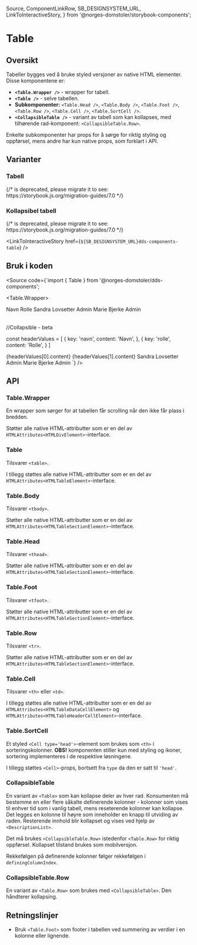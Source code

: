   Source,
  ComponentLinkRow,
  SB_DESIGNSYSTEM_URL,
  LinkToInteractiveStory,
} from '@norges-domstoler/storybook-components';

<Meta of={TableStories} />

# Table

<ComponentLinkRow
  docsHref="https://design.domstol.no/987b33f71/p/559cc8-table/b/73973d"
  figmaHref="https://www.figma.com/file/ewqSDmkgqDQ5PyOsRp4V5b/?node-id=1347%3A0"
  githubHref="https://github.com/domstolene/designsystem/tree/main/packages/components/src/components/Table"
/>

## Oversikt

Tabeller bygges ved å bruke styled versjoner av native HTML elementer. Disse komponentene er:

- **`<Table.Wrapper />`** - wrapper for tabell.
- **`<Table />`** - selve tabellen.
- **Subkomponenter:** `<Table.Head />`, `<Table.Body />`, `<Table.Foot />`, `<Table.Row />`, `<Table.Cell />`, `<Table.SortCell />`.
- **`<CollapsibleTable />`** - variant av tabell som kan kollapses, med tilhørende rad-komponent: `<CollapsibleTable.Row>`.

Enkelte subkomponenter har props for å sørge for riktig styling og oppførsel, mens andre har kun native props, som forklart i API.

## Varianter

### Tabell

<Canvas>
  {/* <Story id="dds-components-table-table--default" /> is deprecated, please migrate it to <Story of={referenceToStory} /> see: https://storybook.js.org/migration-guides/7.0 */}

  <Story id="dds-components-table-table--default" />
</Canvas>

### Kollapsibel tabell

<Canvas>
  {/* <Story id="dds-components-table-collapsibletable-beta--single-defining-column" /> is deprecated, please migrate it to <Story of={referenceToStory} /> see: https://storybook.js.org/migration-guides/7.0 */}

  <Story id="dds-components-table-collapsibletable-beta--single-defining-column" />
</Canvas>

<LinkToInteractiveStory href={`${SB_DESIGNSYSTEM_URL}dds-components-table`} />

## Bruk i koden

<Source
  code={`import { Table } from '@norges-domstoler/dds-components';

<Table.Wrapper>
  <Table>
    <Table.Head>
      <Table.Row>
        <Table.Cell>Navn</Table.Cell>
        <Table.Cell>Rolle</Table.Cell>
      </Table.Row>
    </Table.Head>
    <Table.Body>
      <Table.Row>
        <Table.Cell>Sandra Lovsetter</Table.Cell>
        <Table.Cell>Admin</Table.Cell>
      </Table.Row>
      <Table.Row>
        <Table.Cell>Marie Bjerke</Table.Cell>
        <Table.Cell>Admin</Table.Cell>
      </Table.Row>
    </Table.Body>
  </Table>
</Table.Wrapper>

//Collapsible - beta

const headerValues = [
{
key: 'navn',
content: 'Navn',
},
{
key: 'rolle',
content: 'Rolle',
}
]

<CollapsibleTable>
  <Table.Head>
    <CollapsibleTable.Row headerValues={headerValues}>
      <Table.Cell>{headerValues[0].content}</Table.Cell>
      <Table.Cell>{headerValues[1].content}</Table.Cell>
    </CollapsibleTable.Row>
  </Table.Head>
  <Table.Body>
    <CollapsibleTable.Row>
      <Table.Cell>Sandra Lovsetter</Table.Cell>
      <Table.Cell>Admin</Table.Cell>
    </CollapsibleTable.Row>
    <CollapsibleTable.Row>
      <Table.Cell>Marie Bjerke</Table.Cell>
      <Table.Cell>Admin</Table.Cell>
    </CollapsibleTable.Row>
  </Table.Body>
</CollapsibleTable>
`} />

## API

### Table.Wrapper

En wrapper som sørger for at tabellen får scrolling når den ikke får plass i bredden.

Støtter alle native HTML-attributter som er en del av `HTMLAttributes<HTMLDivElement>`-interface.

### Table

Tilsvarer `<table>`.

<Canvas of={TableStories.Default} />
<Controls of={TableStories.Default} />

I tillegg støttes alle native HTML-attributter som er en del av `HTMLAttributes<HTMLTableElement>`-interface.

### Table.Body

Tilsvarer `<tbody>`.

Støtter alle native HTML-attributter som er en del av `HTMLAttributes<HTMLTableSectionElement>`-interface.

### Table.Head

Tilsvarer `<thead>`.

Støtter alle native HTML-attributter som er en del av `HTMLAttributes<HTMLTableSectionElement>`-interface.

### Table.Foot

Tilsvarer `<tfoot>`.

Støtter alle native HTML-attributter som er en del av `HTMLAttributes<HTMLTableSectionElement>`-interface.

### Table.Row

Tilsvarer `<tr>`.

<ArgTypes of={Table.Row} />

Støtter alle native HTML-attributter som er en del av `HTMLAttributes<HTMLTableSectionElement>`-interface.

### Table.Cell

Tilsvarer `<th>` eller `<td>`.

<ArgTypes of={Table.Cell} />

I tillegg støttes alle native HTML-attributter som er en del av `HTMLAttributes<HTMLTableDataCellElement>` og `HTMLAttributes<HTMLTableHeaderCellElement>`-interface.

### Table.SortCell

Et styled `<Cell type='head'>`-element som brukes som `<th>` i sorteringskolonner. **OBS!** komponenten stiller kun med styling og ikoner, sortering implementeres i de respektive løsningene.

<ArgTypes of={Table.SortCell} />

I tillegg støttes `<Cell>`-props, bortsett fra `type` da den er satt til `'head'`.

### CollapsibleTable

En variant av `<Table>` som kan kollapse deler av hver rad.
Konsumenten må bestemme en eller flere såkalte definerende kolonner - kolonner som vises til enhver tid som i vanlig tabell, mens reseterende kolonner kan kollapse.
Det legges en kolonne til høyre som inneholder en knapp til utviding av raden.
Resterende innhold blir kollapset og vises ved hjelp av `<DescriptionList>`.

Det må brukes `<CollapsibleTable.Row>` istedenfor `<Table.Row>` for riktig oppførsel.
Kollapset tilstand brukes som mobilversjon.

Rekkefølgen på definerende kolonner følger rekkefølgen i `definingColumnIndex`.

<Canvas of={CollapsibleTableStories.SingleDefiningColumn} />
<Controls of={CollapsibleTableStories.SingleDefiningColumn} />

### CollapsibleTable.Row

En variant av `<Table.Row>` som brukes med `<CollapsibleTable>`. Den håndterer kollapsing.

<ArgTypes of={CollapsibleTable.Row} />

## Retningslinjer

- Bruk `<Table.Foot>` som footer i tabellen ved summering av verdier i en kolonne eller lignende.
